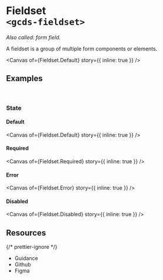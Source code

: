 
<Meta of={Fieldset} name="Overview" />

# Fieldset<br/>`<gcds-fieldset>`

_Also called: form field._

A fieldset is a group of multiple form components or elements.

<Canvas of={Fieldset.Default} story={{ inline: true }} />

## Examples

<br />

### State

#### Default

<Canvas of={Fieldset.Default} story={{ inline: true }} />

#### Required

<Canvas of={Fieldset.Required} story={{ inline: true }} />

#### Error

<Canvas of={Fieldset.Error} story={{ inline: true }} />

#### Disabled

<Canvas of={Fieldset.Disabled} story={{ inline: true }} />

## Resources

{/* prettier-ignore */}
<ul className="resources-list">
  <li>
    <gcds-link size="regular" href="https://design-system.alpha.canada.ca/en/components/fieldset/" target="_blank">Guidance</gcds-link>
  </li>
  <li>
    <gcds-link size="regular" href="https://github.com/cds-snc/gcds-components/tree/main/packages/web/src/components/gcds-fieldset" target="_blank">Github</gcds-link>
  </li>
  <li>
    <gcds-link size="regular" href="https://www.figma.com/file/mh2maMG2NBtk41k1O1UGHV/Canadian-Digital-Service%E2%80%A8---GC-Design-System?type=design&node-id=2328-7660&mode=design&t=6AQy5Cmm6YcqHAJm-0" target="_blank">Figma</gcds-link>
  </li>
</ul>
